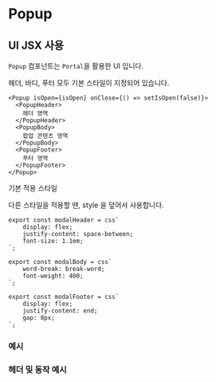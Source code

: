 

<Meta  title="components/Modal/Popup" />

# Popup
## UI JSX 사용

`Popup` 컴포넌트는 `Portal`을 활용한 UI 입니다.

헤더, 바디, 푸터 모두 기본 스타일이 지정되어 있습니다.

<Story of={PopupStories.Default} />

```
<Popup isOpen={isOpen} onClose={() => setIsOpen(false)}>
  <PopupHeader>
    헤더 영역
  </PopupHeader>
  <PopupBody>
    팝업 콘텐츠 영역
  </PopupBody>
  <PopupFooter>
    푸터 영역
  </PopupFooter>
</Popup>
```


기본 적용 스타일

다른 스타일을 적용할 땐, style 을 덮어서 사용합니다.
```
export const modalHeader = css`
    display: flex;
    justify-content: space-between;
    font-size: 1.1em;
`;

export const modalBody = css`
    word-break: break-word;
    font-weight: 400;
`;

export const modalFooter = css`
    display: flex;
    justify-content: end;
    gap: 8px;
`;
```

<Canvas of={PopupStories.Default} />

### 예시
<Canvas of={PopupStories.Example} />


### 헤더 및 동작 예시
<Canvas of={PopupStories.ActionExample} />
